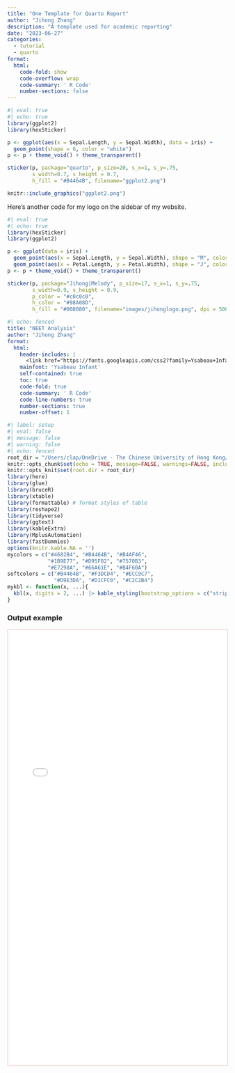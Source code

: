 ```yaml
---
title: "One Template for Quarto Report"
author: "Jihong Zhang"
description: "A template used for academic reporting"
date: "2023-06-27"
categories: 
  - tutorial
  - quarto
format: 
  html: 
    code-fold: show
    code-overflow: wrap
    code-summary: ' R Code'
    number-sections: false
---
```


```r
#| eval: true
#| echo: true
library(ggplot2)
library(hexSticker)

p <- ggplot(aes(x = Sepal.Length, y = Sepal.Width), data = iris) + 
  geom_point(shape = 6, color = "white")
p <- p + theme_void() + theme_transparent()

sticker(p, package="quarto", p_size=20, s_x=1, s_y=.75, 
        s_width=0.7, s_height = 0.7,
        h_fill = "#B4464B", filename="ggplot2.png")

knitr::include_graphics("ggplot2.png")
```

Here's another code for my logo on the sidebar of my website.

```r
#| eval: true
#| echo: true 
library(hexSticker)
library(ggplot2)

p <- ggplot(data = iris) + 
  geom_point(aes(x = Sepal.Length, y = Sepal.Width), shape = "M", color = "white", size =8, alpha = 0.3) +
  geom_point(aes(x = Petal.Length, y = Petal.Width), shape = "J", color = "black", size =8, alpha = 0.3)
p <- p + theme_void() + theme_transparent()

sticker(p, package="Jihong|Melody", p_size=17, s_x=1, s_y=.75, 
        s_width=0.9, s_height = 0.9,
        p_color = "#c0c0c0",
        h_color = "#98A08D",
        h_fill = "#008080", filename="images/jihonglogo.png", dpi = 500)
```

``` yaml
#| echo: fenced
title: "NEET Analysis"
author: "Jihong Zhang"
format: 
  html:
    header-includes: |
      <link href="https://fonts.googleapis.com/css2?family=Ysabeau+Infant&display=swap" rel="stylesheet">
    mainfont: 'Ysabeau Infant'
    self-contained: true
    toc: true
    code-fold: true
    code-summary: ' R Code'
    code-line-numbers: true
    number-sections: true
    number-offset: 1
```

```r
#| label: setup
#| eval: false
#| message: false
#| warning: false
#| echo: fenced
root_dir = "/Users/clap/OneDrive - The Chinese University of Hong Kong/01_CLAP@JC/LatentClassModel"
knitr::opts_chunk$set(echo = TRUE, message=FALSE, warnings=FALSE, include = FALSE)
knitr::opts_knit$set(root.dir = root_dir)
library(here)
library(glue)
library(bruceR)
library(xtable)
library(formattable) # format styles of table 
library(reshape2)
library(tidyverse)
library(ggtext) 
library(kableExtra)
library(MplusAutomation)
library(fastDummies)
options(knitr.kable.NA = '')
mycolors = c("#4682B4", "#B4464B", "#B4AF46", 
             "#1B9E77", "#D95F02", "#7570B3",
             "#E7298A", "#66A61E", "#B4F60A")
softcolors = c("#B4464B", "#F3DCD4", "#ECC9C7", 
               "#D9E3DA", "#D1CFC0", "#C2C2B4")
mykbl <- function(x, ...){
  kbl(x, digits = 2, ...) |> kable_styling(bootstrap_options = c("striped", "condensed")) 
}
```

### Output example

```{=html}
<iframe width="100%" height="1000" src="data_Preparation_NEET0626.html" title="Quarto Documentation" style="border:2px solid #F3DCD4;"></iframe>
```

